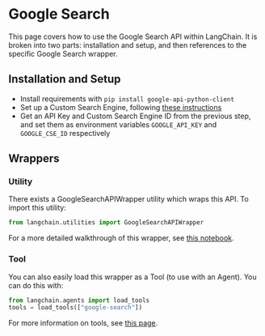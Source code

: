 # Google Search

This page covers how to use the Google Search API within LangChain.
It is broken into two parts: installation and setup, and then references to the specific Google Search wrapper.

## Installation and Setup
- Install requirements with `pip install google-api-python-client`
- Set up a Custom Search Engine, following [these instructions](https://stackoverflow.com/questions/37083058/programmatically-searching-google-in-python-using-custom-search)
- Get an API Key and Custom Search Engine ID from the previous step, and set them as environment variables `GOOGLE_API_KEY` and `GOOGLE_CSE_ID` respectively

## Wrappers

### Utility

There exists a GoogleSearchAPIWrapper utility which wraps this API. To import this utility:

```python
from langchain.utilities import GoogleSearchAPIWrapper
```

For a more detailed walkthrough of this wrapper, see [this notebook](/docs/integrations/tools/google_search.html).

### Tool

You can also easily load this wrapper as a Tool (to use with an Agent).
You can do this with:
```python
from langchain.agents import load_tools
tools = load_tools(["google-search"])
```

For more information on tools, see [this page](/docs/modules/agents/tools/).
